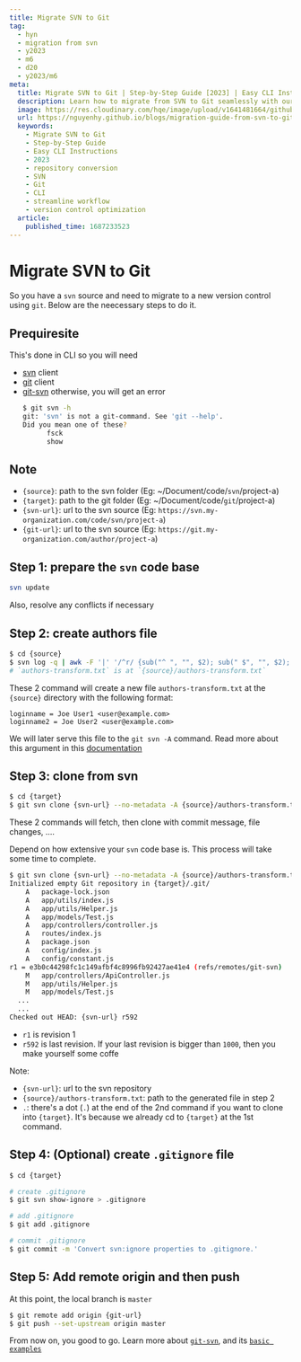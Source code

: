 ```yaml
---
title: Migrate SVN to Git
tag:
  - hyn
  - migration from svn
  - y2023
  - m6
  - d20
  - y2023/m6
meta:
  title: Migrate SVN to Git | Step-by-Step Guide [2023] | Easy CLI Instructions
  description: Learn how to migrate from SVN to Git seamlessly with our comprehensive CLI guide. Follow the necessary steps and resolve conflicts easily. Start using Git today!
  image: https://res.cloudinary.com/hqe/image/upload/v1641481664/github-nguyenhy-hp/sky.jpg
  url: https://nguyenhy.github.io/blogs/migration-guide-from-svn-to-git/1687233523/
  keywords:
    - Migrate SVN to Git
    - Step-by-Step Guide
    - Easy CLI Instructions
    - 2023
    - repository conversion
    - SVN
    - Git
    - CLI
    - streamline workflow
    - version control optimization
  article:
    published_time: 1687233523
---
```


# Migrate SVN to Git

So you have a `svn` source and need to migrate to a new version control using `git`.
Below are the neecessary steps to do it.

## Prequiresite
This's done in CLI so you will need
- [svn](https://subversion.apache.org/packages.html) client
- [git](https://git-scm.com/downloads) client
- [git-svn](https://gitman.readthedocs.io/en/v2.0/setup/git-svn/)
  otherwise, you will get an error
  ``` bash
  $ git svn -h
  git: 'svn' is not a git-command. See 'git --help'.
  Did you mean one of these?
        fsck
        show
  ```

## Note
- `{source}`: path to the svn folder (Eg: ~/Document/code/`svn`/project-a)
- `{target}`: path to the git folder (Eg: ~/Document/code/`git`/project-a)
- `{svn-url}`: url to the svn source (Eg: `https://svn.my-organization.com/code/svn/project-a`)
- `{git-url}`: url to the svn source (Eg: `https://git.my-organization.com/author/project-a`)

## Step 1: prepare the `svn` code base
``` bash
svn update
```
Also, resolve any conflicts if necessary

## Step 2: create authors file
``` bash
$ cd {source}
$ svn log -q | awk -F '|' '/^r/ {sub("^ ", "", $2); sub(" $", "", $2); print $2" = "$2" <"$2">"}' | sort -u > authors-transform.txt
# `authors-transform.txt` is at `{source}/authors-transform.txt`
```

These 2 command will create a new file `authors-transform.txt` at the `{source}` directory with the following format:
``` text
loginname = Joe User1 <user@example.com>
loginname2 = Joe User2 <user@example.com>
```
We will later serve this file to the `git svn -A` command. 
Read more about this argument in this [documentation](https://git-scm.com/docs/git-svn#Documentation/git-svn.txt--Altfilenamegt)

## Step 3: clone from svn
``` bash
$ cd {target}
$ git svn clone {svn-url} --no-metadata -A {source}/authors-transform.txt .
```
These 2 commands will fetch, then clone with commit message, file changes, ....

Depend on how extensive your `svn` code base is. This process will take some time to complete.
``` bash
$ git svn clone {svn-url} --no-metadata -A {source}/authors-transform.txt .
Initialized empty Git repository in {target}/.git/
	A	package-lock.json
	A	app/utils/index.js
	A	app/utils/Helper.js
	A	app/models/Test.js
	A	app/controllers/controller.js
	A	routes/index.js
	A	package.json
	A	config/index.js
	A	config/constant.js
r1 = e3b0c44298fc1c149afbf4c8996fb92427ae41e4 (refs/remotes/git-svn)
	M	app/controllers/ApiController.js
	M	app/utils/Helper.js
	M	app/models/Test.js
  ...
  ...
Checked out HEAD: {svn-url} r592
```
- `r1` is revision 1
- `r592` is last revision. If your last revision is bigger than `1000`, then you make yourself some coffe


Note: 
- `{svn-url}`: url to the svn repository
- `{source}/authors-transform.txt`: path to the generated file in step 2
- `.`: there's a dot (`.`) at the end of the 2nd command if you want to clone into `{target}`.
  It's because we already cd to `{target}` at the 1st command.

## Step 4: (Optional) create `.gitignore` file
``` bash
$ cd {target}

# create .gitignore
$ git svn show-ignore > .gitignore 

# add .gitignore
$ git add .gitignore 

# commit .gitignore
$ git commit -m 'Convert svn:ignore properties to .gitignore.' 
```

## Step 5: Add remote origin and then push 
At this point, the local branch is `master`
``` bash 
$ git remote add origin {git-url}
$ git push --set-upstream origin master
```

From now on, you good to go.
Learn more about [`git-svn`](https://git-scm.com/docs/git-svn), and its [`basic examples`](https://git-scm.com/docs/git-svn#_basic_examples)



